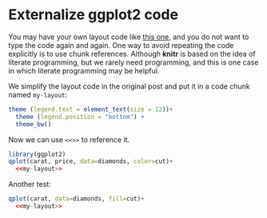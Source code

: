 # Externalize ggplot2 code
 
You may have your own layout code like [this one](http://stackoverflow.com/q/14802183/559676), and you do not want to type the code again and again. One way to avoid repeating the code explicitly is to use chunk references. Although **knitr** is based on the idea of literate programming, but we rarely need programming, and this is one case in which literate programming may be helpful.

We simplify the layout code in the original post and put it in a code chunk named `my-layout`:

```{r my-layout, eval=FALSE}
theme (legend.text = element_text(size = 12))+
  theme (legend.position = "bottom") + 
  theme_bw()
```

Now we can use `<<>>` to reference it.

```{r test-a}
library(ggplot2)
qplot(carat, price, data=diamonds, color=cut)+
  <<my-layout>>
```

Another test:

```{r test-b}
qplot(carat, data=diamonds, fill=cut)+
  <<my-layout>>
```